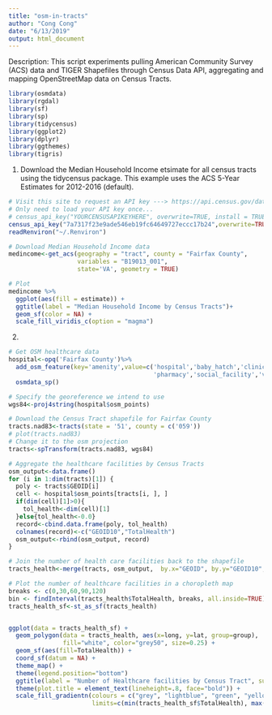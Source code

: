 ```yaml
---
title: "osm-in-tracts"
author: "Cong Cong"
date: "6/13/2019"
output: html_document
---
```

Description: This script experiments pulling American Community Survey (ACS) data and TIGER Shapefiles through Census Data API, aggregating and mapping OpenStreetMap data on Census Tracts.

```r
library(osmdata)
library(rgdal)
library(sf)
library(sp)
library(tidycensus)
library(ggplot2)
library(dplyr)
library(ggthemes)
library(tigris)
```

1. Download the Median Household Income etsimate for all census tracts using the tidycensus package. This example uses the ACS 5-Year Estimates for 2012-2016 (default).
```r
# Visit this site to request an API key ---> https://api.census.gov/data/key_signup.html
# Only need to load your API key once...
# census_api_key("YOURCENSUSAPIKEYHERE", overwrite=TRUE, install = TRUE)
census_api_key("7a7317f23e9ade546eb19fc64649727eccc17b24",overwrite=TRUE,install = TRUE)
readRenviron("~/.Renviron")
```

```r
# Download Median Household Income data
medincome<-get_acs(geography = "tract", county = "Fairfax County",
                   variables = "B19013_001", 
                   state='VA', geometry = TRUE)

# Plot
medincome %>%
  ggplot(aes(fill = estimate)) + 
  ggtitle(label = "Median Household Income by Census Tracts")+
  geom_sf(color = NA) +
  scale_fill_viridis_c(option = "magma") 

```

2. 
```r
# Get OSM healthcare data
hospital<-opq('Fairfax County')%>%
  add_osm_feature(key='amenity',value=c('hospital','baby_hatch','clinic','dentist','doctors',
                                        'pharmacy','social_facility','veterinary'))%>%
  osmdata_sp()

# Specify the georeference we intend to use
wgs84<-proj4string(hospital$osm_points)

# Download the Census Tract shapefile for Fairfax County
tracts.nad83<-tracts(state = '51', county = c('059'))
# plot(tracts.nad83)
# Change it to the osm projection
tracts<-spTransform(tracts.nad83, wgs84)

# Aggregate the healthcare facilities by Census Tracts
osm_output<-data.frame()
for (i in 1:dim(tracts)[1]) {
  poly <- tracts$GEOID[i]
  cell <- hospital$osm_points[tracts[i, ], ]
  if(dim(cell)[1]>0){
    tol_health<-dim(cell)[1]
  }else{tol_health<-0.0}
  record<-cbind.data.frame(poly, tol_health)
  colnames(record)<-c("GEOID10","TotalHealth")
  osm_output<-rbind(osm_output, record)
}

# Join the number of health care facilities back to the shapefile
tracts_health<-merge(tracts, osm_output,  by.x="GEOID", by.y="GEOID10",all.x=TRUE)

# Plot the number of healthcare facilities in a choropleth map
breaks <- c(0,30,60,90,120)
bin <- findInterval(tracts_health$TotalHealth, breaks, all.inside=TRUE)
tracts_health_sf<-st_as_sf(tracts_health)


ggplot(data = tracts_health_sf) +
  geom_polygon(data = tracts_health, aes(x=long, y=lat, group=group),
               fill="white", color="grey50", size=0.25) +
  geom_sf(aes(fill=TotalHealth)) +
  coord_sf(datum = NA) +
  theme_map() +
  theme(legend.position="bottom") 
  ggtitle(label = "Number of Healthcare facilities by Census Tract", subtitle = "Fairfax County, VA") +
  theme(plot.title = element_text(lineheight=.8, face="bold")) +
  scale_fill_gradientn(colours = c("grey", "lightblue", "green", "yellow", "red"),
                       limits=c(min(tracts_health_sf$TotalHealth), max(tracts_health_sf$TotalHealth)))


```


